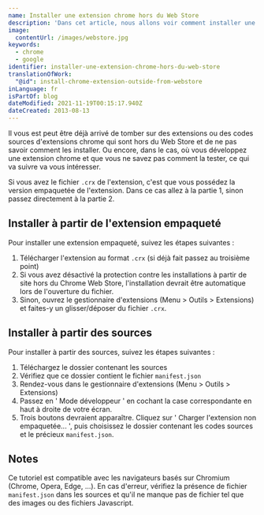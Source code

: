 ```yaml
---
name: Installer une extension chrome hors du Web Store
description: 'Dans cet article, nous allons voir comment installer une extension Chrome hors du WebStore.'
image:
  contentUrl: /images/webstore.jpg
keywords:
  - chrome
  - google
identifier: installer-une-extension-chrome-hors-du-web-store
translationOfWork:
  "@id": install-chrome-extension-outside-from-webstore
inLanguage: fr
isPartOf: blog
dateModified: 2021-11-19T00:15:17.940Z
dateCreated: 2013-08-13
---
```


Il vous est peut être déjà arrivé de tomber sur des extensions ou des codes sources d'extensions chrome qui sont hors du Web Store et de ne pas savoir comment les installer. Ou encore, dans le cas, où vous développez une extension chrome et que vous ne savez pas comment la tester, ce qui va suivre va vous intéresser.

Si vous avez le fichier `.crx` de l'extension, c'est que vous possédez la version empaquetée de l'extension. Dans ce cas allez à la partie 1, sinon passez directement à la partie 2.

## Installer à partir de l'extension empaqueté

Pour installer une extension empaqueté, suivez les étapes suivantes :

1. Télécharger l'extension au format `.crx` (si déjà fait passez au troisième point)
2. Si vous avez désactivé la protection contre les installations à partir de site hors du Chrome Web Store, l'installation devrait être automatique lors de l'ouverture du fichier.
3. Sinon, ouvrez le gestionnaire d'extensions (Menu > Outils > Extensions) et faites-y un glisser/déposer du fichier `.crx`.

## Installer à partir des sources

Pour installer à partir des sources, suivez les étapes suivantes :

1. Téléchargez le dossier contenant les sources
2. Vérifiez que ce dossier contient le fichier `manifest.json`
3. Rendez-vous dans le gestionnaire d'extensions (Menu > Outils > Extensions)
4. Passez en ' Mode développeur ' en cochant la case correspondante en haut à droite de votre écran.
5. Trois boutons devraient apparaître. Cliquez sur ' Charger l'extension non empaquetée... ', puis choisissez le dossier contenant les codes sources et le précieux `manifest.json`.

## Notes

Ce tutoriel est compatible avec les navigateurs basés sur Chromium (Chrome, Opera, Edge, ...). En cas d'erreur, vérifiez la présence de fichier `manifest.json` dans les sources et qu'il ne manque pas de fichier tel que des images ou des fichiers Javascript.
